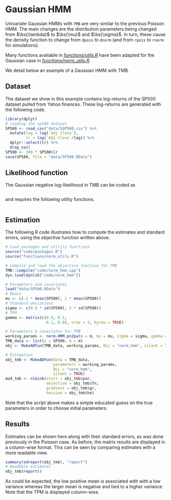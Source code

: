 # Gaussian HMM

Univariate Gaussian HMMs with `TMB` are very similar to the previous Poisson HMM.
The main changes are the distribution parameters being changed from $\bs{\lambda}$ to $\bs{\mu}$ and $\bs{\sigma}$.
In turn, these cause the density function to change from `dpois` to `dnorm` (and from `rpois` to `rnorm` for simulations).

Many functions available in *[functions/utils.R](#utils.R)* have been adapted for the Gaussian case in *[functions/norm_utils.R](#norm_utils.R)*.

We detail below an example of a Gaussian HMM with TMB.

## Dataset
The dataset we show in this example contains log-returns of the SP500 dataset pulled from Yahoo finances.
These log-returns are generated with the following code.
```r
library(dplyr)
# Loading the sp500 dataset
SP500 <- read_csv("data/S&P500.csv") %>%
  mutate(lag = lag(`Adj Close`),
         lr = log(`Adj Close`/lag)) %>%
  dplyr::select(lr) %>%
  drop_na()
SP500 <- 100 * SP500$lr
save(SP500, file = "data/SP500.RData")
```

## Likelihood function
The Gaussian negative log-likelihood in TMB can be coded as
```Rcpp
```

and requires the following utility functions.
```Rcpp
```

## Estimation
The following R code illustrates how to compute the estimates and standard errors, using the objective function written above.
```r
# Load packages and utility functions
source("code/packages.R")
source("functions/norm_utils.R")

# Compile and load the objective function for TMB
TMB::compile("code/norm_hmm.cpp")
dyn.load(dynlib("code/norm_hmm"))

# Parameters and covariates
load("data/SP500.RData")
# Means
mu <- c(-2 * mean(SP500), 2 * mean(SP500))
# Standard deviations
sigma <- c(0.5 * sd(SP500), 2 * sd(SP500))
# TPM
gamma <- matrix(c(0.9, 0.1,
                  0.1, 0.9), nrow = 2, byrow = TRUE)

# Parameters & covariates for TMB
working_params <- norm.HMM.pn2pw(m = m, mu = mu, sigma = sigma, gamma = gamma)
TMB_data <- list(x = SP500, m = m)
obj <- MakeADFun(TMB_data, working_params, DLL = "norm_hmm", silent = TRUE)

# Estimation
obj_tmb <- MakeADFun(data = TMB_data,
                     parameters = working_params,
                     DLL = "norm_hmm",
                     silent = TRUE)
mod_tmb <- nlminb(start = obj_tmb$par,
                  objective = obj_tmb$fn,
                  gradient = obj_tmb$gr,
                  hessian = obj_tmb$he)
```
Note that the script above makes a simple educated guess on the true parameters in order to choose initial parameters.

## Results
Estimates can be shown here along with their standard errors, as was done previously in the Poisson case.
As before, the matrix results are displayed in a column-wise format.
This can be seen by comparing estimates with a more readable view.
```r
summary(sdreport(obj_tmb), "report")
# Readable estimates
obj_tmb$report()
```

As could be expected, the low positive mean is associated with with a low variance whereas the larger mean is negative and tied to a higher variance.
Note that the TPM is displayed column-wise.

